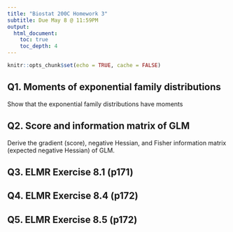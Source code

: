```yaml
---
title: "Biostat 200C Homework 3"
subtitle: Due May 8 @ 11:59PM
output: 
  html_document:
    toc: true
    toc_depth: 4
---
```


```r
knitr::opts_chunk$set(echo = TRUE, cache = FALSE)
```

## Q1. Moments of exponential family distributions

Show that the exponential family distributions have moments
\begin{eqnarray*}
  \mathbb{E}Y &=& \mu = b'(\theta) \\
  \operatorname{Var}Y &=& \sigma^2 = b''(\theta) a(\phi).
\end{eqnarray*}

## Q2. Score and information matrix of GLM

Derive the gradient (score), negative Hessian, and Fisher information matrix (expected negative Hessian) of GLM.

## Q3. ELMR Exercise 8.1 (p171)

## Q4. ELMR Exercise 8.4 (p172)

## Q5. ELMR Exercise 8.5 (p172)
